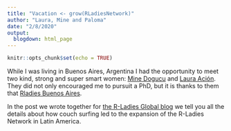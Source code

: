```yaml
---
title: "Vacation <- grow(RLadiesNetwork)"
author: "Laura, Mine and Paloma"
date: "2/8/2020"
output:
  blogdown: html_page
---
```


```r
knitr::opts_chunk$set(echo = TRUE)
```

While I was living in Buenos Aires, Argentina I had the opportunity to meet  two kind, strong and super smart women: [Mine Dogucu](https://www.minedogucu.com/) and [Laura Ación](https://lacion.rbind.io/). They did not only encouraged me to pursuit a PhD, but it is thanks to them that [Rladies Buenos Aires](https://twitter.com/rladiesba).

In the post we wrote together for [the R-Ladies Global blog](http://blog.rladies.org/post/vacation_grow_rladiesnetwork/) we tell you all the details about how couch surfing led to the expansion of the R-Ladies Network in Latin America.